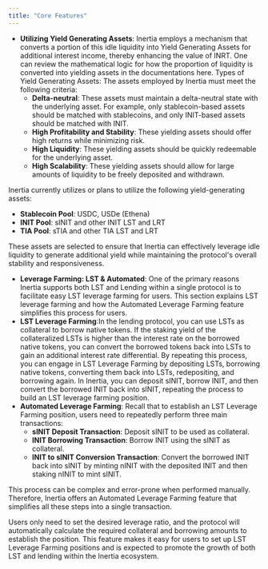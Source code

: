 ```yaml
---
title: "Core Features"
---
```


- **Utilizing Yield Generating Assets**: Inertia employs a mechanism that converts a portion of this idle liquidity into Yield Generating Assets for additional interest income, thereby enhancing the value of INRT. One can review the mathematical logic for how the proportion of liquidity is converted into yielding assets in the documentations here. Types of Yield Generating Assets: The assets employed by Inertia must meet the following criteria:
  - **Delta-neutral**: These assets must maintain a delta-neutral state with the underlying asset. For example, only stablecoin-based assets should be matched with stablecoins, and only INIT-based assets should be matched with INIT.
  - **High Profitability and Stability**: These yielding assets should offer high returns while minimizing risk.
  - **High Liquidity**: These yielding assets should be quickly redeemable for the underlying asset.
  - **High Scalability**: These yielding assets should allow for large amounts of liquidity to be freely deposited and withdrawn.

Inertia currently utilizes or plans to utilize the following yield-generating assets:

- **Stablecoin Pool**: USDC, USDe (Ethena)
- **INIT Pool**: sINIT and other INIT LST and LRT
- **TIA Pool**: sTIA and other TIA LST and LRT

These assets are selected to ensure that Inertia can effectively leverage idle liquidity to generate additional yield while maintaining the protocol's overall stability and responsiveness.

- **Leverage Farming: LST & Automated**: One of the primary reasons Inertia supports both LST and Lending within a single protocol is to facilitate easy LST leverage farming for users. This section explains LST leverage farming and how the Automated Leverage Farming feature simplifies this process for users.
- **LST Leverage Farming**:In the lending protocol, you can use LSTs as collateral to borrow native tokens. If the staking yield of the collateralized LSTs is higher than the interest rate on the borrowed native tokens, you can convert the borrowed tokens back into LSTs to gain an additional interest rate differential. By repeating this process, you can engage in LST Leverage Farming by depositing LSTs, borrowing native tokens, converting them back into LSTs, redepositing, and borrowing again. In Inertia, you can deposit sINIT, borrow INIT, and then convert the borrowed INIT back into sINIT, repeating the process to build an LST leverage farming position.
- **Automated Leverage Farming**: Recall that to establish an LST Leverage Farming position, users need to repeatedly perform three main transactions:
  - **sINIT Deposit Transaction**: Deposit sINIT to be used as collateral.
  - **INIT Borrowing Transaction**: Borrow INIT using the sINIT as collateral.
  - **INIT to sINIT Conversion Transaction**: Convert the borrowed INIT back into sINIT by minting nINIT with the deposited INIT and then staking nINIT to mint sINIT.

This process can be complex and error-prone when performed manually. Therefore, Inertia offers an Automated Leverage Farming feature that simplifies all these steps into a single transaction.

Users only need to set the desired leverage ratio, and the protocol will automatically calculate the required collateral and borrowing amounts to establish the position. This feature makes it easy for users to set up LST Leverage Farming positions and is expected to promote the growth of both LST and lending within the Inertia ecosystem.